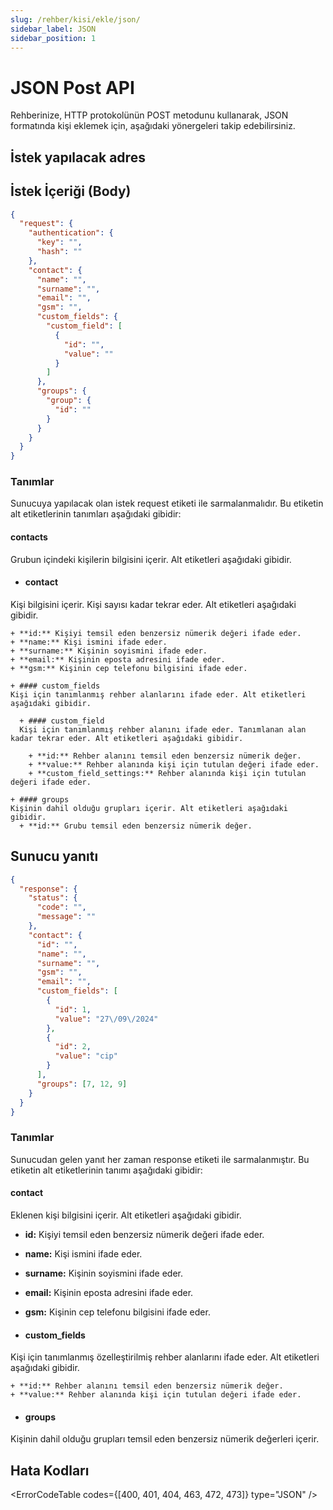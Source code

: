 ```yaml
---
slug: /rehber/kisi/ekle/json/
sidebar_label: JSON
sidebar_position: 1
---
```



# JSON Post API
<AccessWarning />
Rehberinize, HTTP protokolünün POST metodunu kullanarak, JSON formatında kişi eklemek için, aşağıdaki yönergeleri takip edebilirsiniz.

## İstek yapılacak adres

<RequestURL type="POST" url="https://api.iletimerkezi.com/v1/add-contact/json" />

## İstek İçeriği (Body)

```json
{
  "request": {
    "authentication": {
      "key": "",
      "hash": ""
    },
    "contact": {
      "name": "",
      "surname": "",
      "email": "",
      "gsm": "",
      "custom_fields": {
        "custom_field": [
          {
            "id": "",
            "value": ""
          }
        ]
      },
      "groups": {
        "group": {
          "id": ""
        }
      }
    }
  }
}
```

### Tanımlar

Sunucuya yapılacak olan istek <Badge>request</Badge> etiketi ile sarmalanmalıdır. Bu etiketin alt etiketlerinin tanımları aşağıdaki gibidir:

<AccessDescription />

#### contacts
Grubun içindeki kişilerin bilgisini içerir. Alt etiketleri aşağıdaki gibidir.

  + #### contact
  Kişi bilgisini içerir. Kişi sayısı kadar tekrar eder. Alt etiketleri aşağıdaki gibidir.

    + **id:** Kişiyi temsil eden benzersiz nümerik değeri ifade eder.
    + **name:** Kişi ismini ifade eder.
    + **surname:** Kişinin soyismini ifade eder.
    + **email:** Kişinin eposta adresini ifade eder.
    + **gsm:** Kişinin cep telefonu bilgisini ifade eder.

    + #### custom_fields
    Kişi için tanımlanmış rehber alanlarını ifade eder. Alt etiketleri aşağıdaki gibidir.

      + #### custom_field
      Kişi için tanımlanmış rehber alanını ifade eder. Tanımlanan alan kadar tekrar eder. Alt etiketleri aşağıdaki gibidir.

        + **id:** Rehber alanını temsil eden benzersiz nümerik değer.
        + **value:** Rehber alanında kişi için tutulan değeri ifade eder.
        + **custom_field_settings:** Rehber alanında kişi için tutulan değeri ifade eder.

    + #### groups
    Kişinin dahil olduğu grupları içerir. Alt etiketleri aşağıdaki gibidir.
      + **id:** Grubu temsil eden benzersiz nümerik değer.

## Sunucu yanıtı

```json
{
  "response": {
    "status": {
      "code": "",
      "message": ""
    },
    "contact": {
      "id": "",
      "name": "",
      "surname": "",      
      "gsm": "",
      "email": "",
      "custom_fields": [
        {
          "id": 1,
          "value": "27\/09\/2024"
        },
        {
          "id": 2,
          "value": "cip"
        }
      ],
      "groups": [7, 12, 9]
    }
  }
}
```

### Tanımlar

Sunucudan gelen yanıt her zaman <Badge>response</Badge> etiketi ile sarmalanmıştır. Bu etiketin alt etiketlerinin tanımı aşağıdaki gibidir:

<ResponseStatus />

#### contact
Eklenen kişi bilgisini içerir. Alt etiketleri aşağıdaki gibidir.

  + **id:** Kişiyi temsil eden benzersiz nümerik değeri ifade eder.
  + **name:** Kişi ismini ifade eder.
  + **surname:** Kişinin soyismini ifade eder.
  + **email:** Kişinin eposta adresini ifade eder.
  + **gsm:** Kişinin cep telefonu bilgisini ifade eder.

  + #### custom_fields
  Kişi için tanımlanmış özelleştirilmiş rehber alanlarını ifade eder. Alt etiketleri aşağıdaki gibidir.
    
    + **id:** Rehber alanını temsil eden benzersiz nümerik değer.
    + **value:** Rehber alanında kişi için tutulan değeri ifade eder.

  + #### groups
  Kişinin dahil olduğu grupları temsil eden benzersiz nümerik değerleri içerir.

## Hata Kodları

<ErrorCodeTable codes={[400, 401, 404, 463, 472, 473]} type="JSON" />